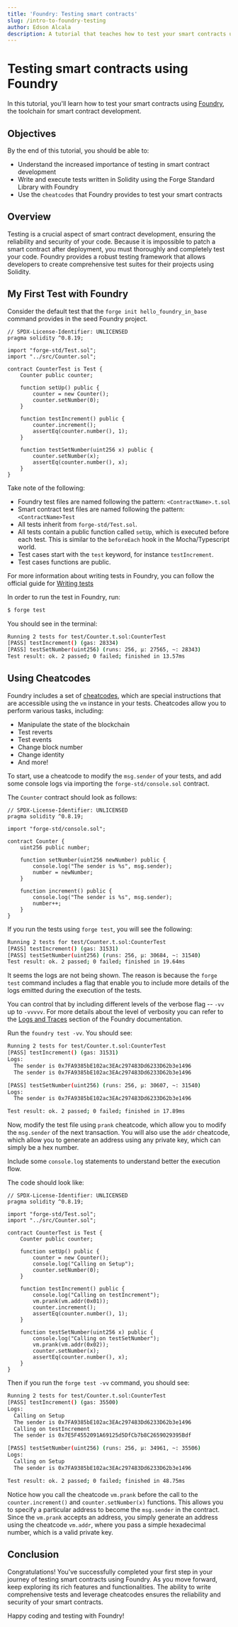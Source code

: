 ```yaml
---
title: 'Foundry: Testing smart contracts'
slug: /intro-to-foundry-testing
author: Edson Alcala
description: A tutorial that teaches how to test your smart contracts using Foundry.
---
```




# Testing smart contracts using Foundry


In this tutorial, you'll learn how to test your smart contracts using [Foundry], the toolchain for smart contract development.



## Objectives

By the end of this tutorial, you should be able to:

- Understand the increased importance of testing in smart contract development
- Write and execute tests written in Solidity using the Forge Standard Library with Foundry
- Use the `cheatcodes` that Foundry provides to test your smart contracts

## Overview

Testing is a crucial aspect of smart contract development, ensuring the reliability and security of your code. Because it is impossible to patch a smart contract after deployment, you must thoroughly and completely test your code. Foundry provides a robust testing framework that allows developers to create comprehensive test suites for their projects using Solidity.

## My First Test with Foundry

Consider the default test that the `forge init hello_foundry_in_base` command provides in the seed Foundry project.

```solidity
// SPDX-License-Identifier: UNLICENSED
pragma solidity ^0.8.19;

import "forge-std/Test.sol";
import "../src/Counter.sol";

contract CounterTest is Test {
    Counter public counter;

    function setUp() public {
        counter = new Counter();
        counter.setNumber(0);
    }

    function testIncrement() public {
        counter.increment();
        assertEq(counter.number(), 1);
    }

    function testSetNumber(uint256 x) public {
        counter.setNumber(x);
        assertEq(counter.number(), x);
    }
}
```

Take note of the following:

- Foundry test files are named following the pattern: `<ContractName>.t.sol`
- Smart contract test files are named following the pattern: `<ContractName>Test`
- All tests inherit from `forge-std/Test.sol`.
- All tests contain a public function called `setUp`, which is executed before each test. This is similar to the `beforeEach` hook in the Mocha/Typescript world.
- Test cases start with the `test` keyword, for instance `testIncrement`.
- Test cases functions are public.

For more information about writing tests in Foundry, you can follow the official guide for [Writing tests]

In order to run the test in Foundry, run:

```bash
$ forge test
```

You should see in the terminal:

```bash
Running 2 tests for test/Counter.t.sol:CounterTest
[PASS] testIncrement() (gas: 28334)
[PASS] testSetNumber(uint256) (runs: 256, μ: 27565, ~: 28343)
Test result: ok. 2 passed; 0 failed; finished in 13.57ms
```

## Using Cheatcodes

Foundry includes a set of [cheatcodes], which are special instructions that are accessible using the `vm` instance in your tests. Cheatcodes allow you to perform various tasks, including:

- Manipulate the state of the blockchain
- Test reverts
- Test events
- Change block number
- Change identity
- And more!

To start, use a cheatcode to modify the `msg.sender` of your tests, and add some console logs via importing the `forge-std/console.sol` contract.

The `Counter` contract should look as follows:

```solidity
// SPDX-License-Identifier: UNLICENSED
pragma solidity ^0.8.19;

import "forge-std/console.sol";

contract Counter {
    uint256 public number;

    function setNumber(uint256 newNumber) public {
        console.log("The sender is %s", msg.sender);
        number = newNumber;
    }

    function increment() public {
        console.log("The sender is %s", msg.sender);
        number++;
    }
}
```

If you run the tests using `forge test`, you will see the following:

```bash
Running 2 tests for test/Counter.t.sol:CounterTest
[PASS] testIncrement() (gas: 31531)
[PASS] testSetNumber(uint256) (runs: 256, μ: 30684, ~: 31540)
Test result: ok. 2 passed; 0 failed; finished in 19.64ms
```

It seems the logs are not being shown. The reason is because the `forge test` command includes a flag that enable you to include more details of the logs emitted during the execution of the tests.

You can control that by including different levels of the verbose flag -- `-vv` up to `-vvvvv`. For more details about the level of verbosity you can refer to the [Logs and Traces] section of the Foundry documentation.

Run the `foundry test -vv`. You should see:

```bash
Running 2 tests for test/Counter.t.sol:CounterTest
[PASS] testIncrement() (gas: 31531)
Logs:
  The sender is 0x7FA9385bE102ac3EAc297483Dd6233D62b3e1496
  The sender is 0x7FA9385bE102ac3EAc297483Dd6233D62b3e1496

[PASS] testSetNumber(uint256) (runs: 256, μ: 30607, ~: 31540)
Logs:
  The sender is 0x7FA9385bE102ac3EAc297483Dd6233D62b3e1496

Test result: ok. 2 passed; 0 failed; finished in 17.89ms
```

Now, modify the test file using `prank` cheatcode, which allow you to modify the `msg.sender` of the next transaction. You will also use the `addr` cheatcode, which allow you to generate an address using any private key, which can simply be a hex number.

Include some `console.log` statements to understand better the execution flow.

The code should look like:

```solidity
// SPDX-License-Identifier: UNLICENSED
pragma solidity ^0.8.19;

import "forge-std/Test.sol";
import "../src/Counter.sol";

contract CounterTest is Test {
    Counter public counter;

    function setUp() public {
        counter = new Counter();
        console.log("Calling on Setup");
        counter.setNumber(0);
    }

    function testIncrement() public {
        console.log("Calling on testIncrement");
        vm.prank(vm.addr(0x01));
        counter.increment();
        assertEq(counter.number(), 1);
    }

    function testSetNumber(uint256 x) public {
        console.log("Calling on testSetNumber");
        vm.prank(vm.addr(0x02));
        counter.setNumber(x);
        assertEq(counter.number(), x);
    }
}
```

Then if you run the `forge test -vv` command, you should see:

```bash
Running 2 tests for test/Counter.t.sol:CounterTest
[PASS] testIncrement() (gas: 35500)
Logs:
  Calling on Setup
  The sender is 0x7FA9385bE102ac3EAc297483Dd6233D62b3e1496
  Calling on testIncrement
  The sender is 0x7E5F4552091A69125d5DfCb7b8C2659029395Bdf

[PASS] testSetNumber(uint256) (runs: 256, μ: 34961, ~: 35506)
Logs:
  Calling on Setup
  The sender is 0x7FA9385bE102ac3EAc297483Dd6233D62b3e1496

Test result: ok. 2 passed; 0 failed; finished in 48.75ms
```

Notice how you call the cheatcode `vm.prank` before the call to the `counter.increment()` and `counter.setNumber(x)` functions. This allows you to specify a particular address to become the `msg.sender` in the contract. Since the `vm.prank` accepts an address, you simply generate an address using the cheatcode `vm.addr`, where you pass a simple hexadecimal number, which is a valid private key.

## Conclusion

Congratulations! You've successfully completed your first step in your journey of testing smart contracts using Foundry. As you move forward, keep exploring its rich features and functionalities. The ability to write comprehensive tests and leverage cheatcodes ensures the reliability and security of your smart contracts.

Happy coding and testing with Foundry!



[Foundry]: https://book.getfoundry.sh/
[Writing tests]: https://book.getfoundry.sh/forge/writing-tests
[cheatcodes]: https://book.getfoundry.sh/forge/cheatcodes
[Logs and Traces]: https://book.getfoundry.sh/forge/tests?highlight=vvv#logs-and-traces


<FeedbackWidget />
